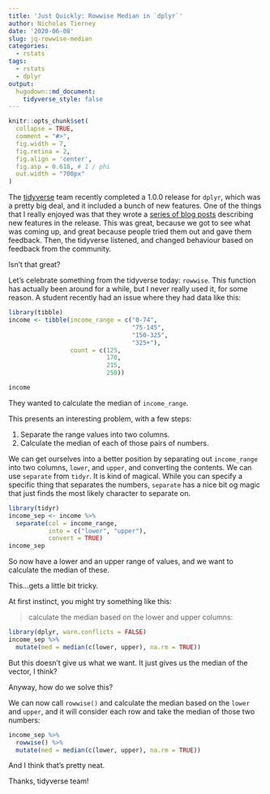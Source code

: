 ```yaml
---
title: 'Just Quickly: Rowwise Median in `dplyr`'
author: Nicholas Tierney
date: '2020-06-08'
slug: jq-rowwise-median
categories:
  - rstats
tags:
  - rstats
  - dplyr
output: 
  hugodown::md_document:
    tidyverse_style: false
---
```


```r
knitr::opts_chunk$set(
  collapse = TRUE, 
  comment = "#>", 
  fig.width = 7, 
  fig.retina = 2,
  fig.align = 'center',
  fig.asp = 0.618, # 1 / phi
  out.width = "700px"
)
```

The [tidyverse](https://tidyverse.org/) team recently completed a 1.0.0 release for `dplyr`, which was a pretty big deal, and it included a bunch of new features. One of the things that I really enjoyed was that they wrote a [series of blog posts](https://www.tidyverse.org/blog/2020/06/dplyr-1-0-0/) describing new features in the release. This was great, because we got to see what was coming up, and great because people tried them out and gave them feedback. Then, the tidyverse listened, and changed behaviour based on feedback from the community.

Isn't that great?

Let's celebrate something from the tidyverse today: `rowwise`. This function has actually been around for a while, but I never really used it, for some reason. A student recently had an issue where they had data like this:


```r
library(tibble)
income <- tibble(income_range = c("0-74",
                                  "75-145",
                                  "150-325",
                                  "325+"),
                 count = c(125,
                           170, 
                           215,
                           250))

income
```

They wanted to calculate the median of `income_range`.

This presents an interesting problem, with a few steps:

1. Separate the range values into two columns.
2. Calculate the median of each of those pairs of numbers.

We can get ourselves into a better position by separating out `income_range` into two columns, `lower`, and `upper`, and converting the contents. We can use `separate` from `tidyr`. It is kind of magical. While you can specify a specific thing that separates the numbers, `separate` has a nice bit og magic that just finds the most likely character to separate on.

```r
library(tidyr)
income_sep <- income %>% 
  separate(col = income_range,
           into = c("lower", "upper"),
           convert = TRUE)
income_sep
```

So now have a lower and an upper range of values, and we want to calculate the median of these.

This...gets a little bit tricky.

At first instinct, you might try something like this:

> calculate the median based on the lower and upper columns:

```r
library(dplyr, warn.conflicts = FALSE)
income_sep %>% 
  mutate(med = median(c(lower, upper), na.rm = TRUE))
```

But this doesn't give us what we want. It just gives us the median of the vector, I think?

Anyway, how do we solve this? 

We can now call `rowwise()` and calculate the median based on the `lower` and `upper`, and it will consider each row and take the median of those two numbers:

```r
income_sep %>% 
  rowwise() %>% 
  mutate(med = median(c(lower, upper), na.rm = TRUE))
```

And I think that's pretty neat.

Thanks, tidyverse team!
